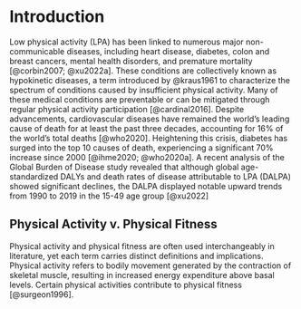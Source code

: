 # Introduction

Low physical activity (LPA) has been linked to numerous major non-communicable diseases, including heart disease, diabetes, colon and breast cancers, mental health disorders, and premature mortality [@corbin2007; @xu2022a]. These conditions are collectively known as hypokinetic diseases, a term introduced by @kraus1961 to characterize the spectrum of conditions caused by insufficient physical activity. Many of these medical conditions are preventable or can be mitigated through regular physical activity participation [@cardinal2016]. Despite advancements, cardiovascular diseases have remained the world’s leading cause of death for at least the past three decades, accounting for 16% of the world’s total deaths [@who2020]. Heightening this crisis, diabetes has surged into the top 10 causes of death, experiencing a significant 70% increase since 2000 [@ihme2020; @who2020a]. A recent analysis of the Global Burden of Disease study revealed that although global age-standardized DALYs and death rates of disease attributable to LPA (DALPA) showed significant declines, the DALPA displayed notable upward trends from 1990 to 2019 in the 15-49 age group [@xu2022]

## Physical Activity v. Physical Fitness

Physical activity and physical fitness are often used interchangeably in literature, yet each term carries distinct definitions and implications.  Physical activity refers to bodily movement generated by the contraction of skeletal muscle, resulting in increased energy expenditure above basal levels. Certain physical activities contribute to physical fitness [@surgeon1996].
